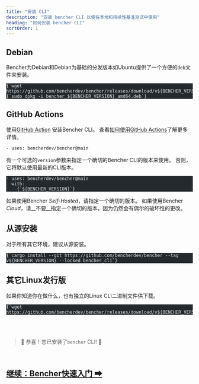 ```yaml
---
title: "安装 CLI"
description: "安装 bencher CLI 以便在本地和持续性基准测试中使用"
heading: "如何安装 bencher CLI"
sortOrder: 1
---
```



## Debian

Bencher为Debian和Debian为基础的分发版本如Ubuntu提供了一个方便的`deb`文件来安装。

<pre class="astro-code github-dark" style="background-color: rgb(36, 41, 46); overflow-x: auto;" tabindex="0" data-darkreader-inline-bgcolor=""><code><span class="line"><span style="color: rgb(225, 228, 232);" data-darkreader-inline-color="">{`wget https://github.com/bencherdev/bencher/releases/download/v${BENCHER_VERSION}/bencher_${BENCHER_VERSION}_amd64.deb`}</span></span>
<span class="line"><span style="color: rgb(225, 228, 232);" data-darkreader-inline-color="">{`sudo dpkg -i bencher_${BENCHER_VERSION}_amd64.deb`}</span></span></code></pre>

## GitHub Actions

使用[GitHub Action](https://github.com/marketplace/actions/bencher-cli) 安装Bencher CLI。
查看[如何使用GitHub Actions](/docs/zh/how-to/github-actions)了解更多详情。

```
- uses: bencherdev/bencher@main
```

有一个可选的`version`参数来指定一个确切的Bencher CLI的版本来使用。
否则，它将默认使用最新的CLI版本。

<pre class="astro-code github-dark" style="background-color: rgb(36, 41, 46); overflow-x: auto;" tabindex="0" data-darkreader-inline-bgcolor=""><code><span class="line"><span style="color: rgb(225, 228, 232);" data-darkreader-inline-color="">- uses: bencherdev/bencher@main</span></span>
<span class="line"><span style="color: rgb(225, 228, 232);" data-darkreader-inline-color="">  with:</span></span>
<span class="line"><span style="color: rgb(225, 228, 232);" data-darkreader-inline-color="">    {`${BENCHER_VERSION}`}</span></span></code></pre>

如果使用Bencher *Self-Hosted*，请指定一个确切的版本。
如果使用Bencher *Cloud*，请__不要__指定一个确切的版本，因为仍然会有偶尔的破坏性的更改。

## 从源安装

对于所有其它环境，建议从源安装。

<pre class="astro-code github-dark" style="background-color: rgb(36, 41, 46); overflow-x: auto;" tabindex="0" data-darkreader-inline-bgcolor=""><code><span class="line"><span style="color: rgb(225, 228, 232);" data-darkreader-inline-color="">{`cargo install --git https://github.com/bencherdev/bencher --tag v${BENCHER_VERSION} --locked bencher_cli`}</span></span></code></pre>

## 其它Linux发行版

如果你知道你在做什么，也有独立的Linux CLI二进制文件供下载。

<pre class="astro-code github-dark" style="background-color: rgb(36, 41, 46); overflow-x: auto;" tabindex="0" data-darkreader-inline-bgcolor=""><code><span class="line"><span style="color: rgb(225, 228, 232);" data-darkreader-inline-color="">{`wget https://github.com/bencherdev/bencher/releases/download/v${BENCHER_VERSION}/bencher`}</span></span></code></pre>

<br/>
<br/>

> 🐰 恭喜！您已安装了<code>bencher</code> CLI! 🎉

<br/>

<h2><a href="/docs/zh/tutorial/quick-start">继续：Bencher快速入门 ➡</a></h2>
